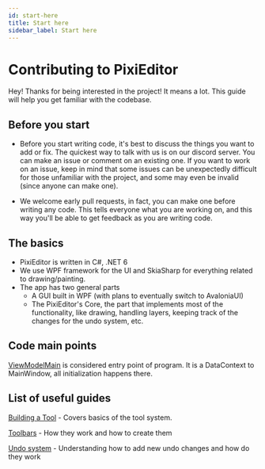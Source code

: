 ```yaml
---
id: start-here
title: Start here
sidebar_label: Start here
---
```

# Contributing to PixiEditor

Hey! Thanks for being interested in the project! It means a lot. This guide will help you get familiar with the codebase.

## Before you start

- Before you start writing code, it's best to discuss the things you want to add or fix. 
The quickest way to talk with us is on our discord server. 
You can make an issue or comment on an existing one. 
If you want to work on an issue, keep in mind that some issues can be unexpectedly difficult for those unfamiliar with the project, and some may even be invalid (since anyone can make one).

- We welcome early pull requests, in fact, you can make one before writing any code. 
This tells everyone what you are working on, and this way you'll be able to get feedback as you are writing code.

## The basics

* PixiEditor is written in C#, .NET 6
* We use WPF framework for the UI and SkiaSharp for everything related to drawing/painting.
* The app has two general parts
    * A GUI built in WPF (with plans to eventually switch to AvaloniaUI)
    * The PixiEditor's Core, the part that implements most of the functionality, like drawing, handling layers, keeping track of the changes for the undo system, etc.

## Code main points

[ViewModelMain](https://github.com/PixiEditor/PixiEditor/blob/master/PixiEditor/ViewModels/ViewModelMain.cs) is considered entry point of program. It is a DataContext to MainWindow, all initialization happens there.

## List of useful guides

[Building a Tool](building-tool) - Covers basics of the tool system.

[Toolbars](Toolbars) - How they work and how to create them

[Undo system](undo-manager) - Understanding how to add new undo changes and how do they work